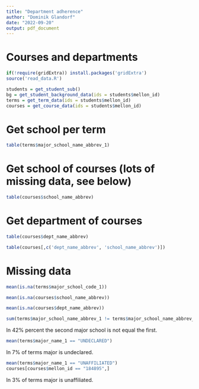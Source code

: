 ```yaml
---
title: "Department adherence"
author: "Dominik Glandorf"
date: "2022-09-20"
output: pdf_document
---
```


# Courses and departments
```r
if(!require(gridExtra)) install.packages('gridExtra')
source('read_data.R')
```

```r
students = get_student_sub()
bg = get_student_background_data(ids = students$mellon_id)
terms = get_term_data(ids = students$mellon_id)
courses = get_course_data(ids = students$mellon_id)
```

# Get school per term
```r
table(terms$major_school_name_abbrev_1)
```
# Get school of courses (lots of missing data, see below)
```r
table(courses$school_name_abbrev)
```
# Get department of courses
```r
table(courses$dept_name_abbrev)
```
```r
table(courses[,c('dept_name_abbrev', 'school_name_abbrev')])
```
# Missing data
```r
mean(is.na(terms$major_school_code_1))
```
```r
mean(is.na(courses$school_name_abbrev))
```

```r
mean(is.na(courses$dept_name_abbrev))
```


```r
sum(terms$major_school_name_abbrev_1 != terms$major_school_name_abbrev_2, na.rm=T) / sum(!is.na(terms$major_school_name_abbrev_2))
```
In 42% percent the second major school is not equal the first.
```r
mean(terms$major_name_1 == "UNDECLARED")
```
In 7% of terms major is undeclared.
```r
mean(terms$major_name_1 == "UNAFFILIATED")
courses[courses$mellon_id == "184895",]
```
In 3% of terms major is unaffiliated.

